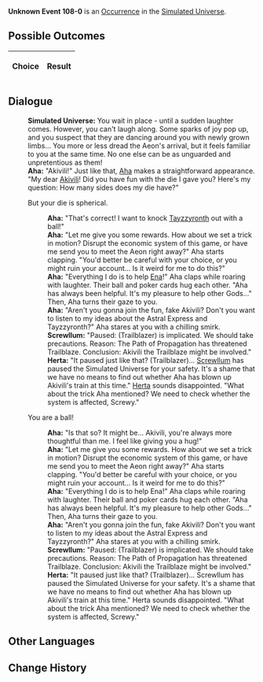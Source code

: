 {{Simulated Universe Event Infobox
|title         = Unknown Event 108-0
|image         = undefined.png
|type          =
|domains_su    = 
|domains_ext   = 
|domains_swarm = 
|domains_gng   = 
|requirements  =
|prev          = 
|next          = 
|indexRewards  =
|characters    = Herta;Aha;Akivili;Ena;Tayzzyronth;Screwllum
}}
'''Unknown Event 108-0''' is an [[Simulated Universe/Occurrence|Occurrence]] in the [[Simulated Universe]].

==Possible Outcomes==
{| class="article-table"
!Choice
!Result

|}

<!--
==Gameplay Notes==

-->
==Dialogue==
{{Dialogue Start}}
:'''Simulated Universe:''' You wait in place - until a sudden laughter comes. However, you can't laugh along. Some sparks of joy pop up, and you suspect that they are dancing around you with newly grown limbs... You more or less dread the Aeon's arrival, but it feels familiar to you at the same time. No one else can be as unguarded and unpretentious as them!
:'''Aha:''' "Akivili!" Just like that, [[Aha]] makes a straightforward appearance. "My dear [[Akivili]]! Did you have fun with the die I gave you? Here's my question: How many sides does my die have?"
:{{DIcon|Arrow}} But your die is spherical.
::'''Aha:''' "That's correct! I want to knock [[Tayzzyronth]] out with a ball!"
::'''Aha:''' "Let me give you some rewards. How about we set a trick in motion? Disrupt the economic system of this game, or have me send you to meet the Aeon right away?" Aha starts clapping. "You'd better be careful with your choice, or you might ruin your account... Is it weird for me to do this?"
::'''Aha:''' "Everything I do is to help [[Ena]]!" Aha claps while roaring with laughter. Their ball and poker cards hug each other. "Aha has always been helpful. It's my pleasure to help other Gods..." Then, Aha turns their gaze to you.
::'''Aha:''' "Aren't you gonna join the fun, fake Akivili? Don't you want to listen to my ideas about the Astral Express and Tayzzyronth?" Aha stares at you with a chilling smirk.
::'''Screwllum:''' "Paused: {{MC|f=Miss|m=Sir}} (Trailblazer) is implicated. We should take precautions. Reason: The Path of Propagation has threatened Trailblaze. Conclusion: Akivili the Trailblaze might be involved."
::'''Herta:''' "It paused just like that? (Trailblazer)... [[Screwllum]] has paused the Simulated Universe for your safety. It's a shame that we have no means to find out whether Aha has blown up Akivili's train at this time." [[Herta]] sounds disappointed. "What about the trick Aha mentioned? We need to check whether the system is affected, Screwy."
:{{DIcon|Arrow}} You are a ball!
::'''Aha:''' "Is that so? It might be... Akivili, you're always more thoughtful than me. I feel like giving you a hug!"
::'''Aha:''' "Let me give you some rewards. How about we set a trick in motion? Disrupt the economic system of this game, or have me send you to meet the Aeon right away?" Aha starts clapping. "You'd better be careful with your choice, or you might ruin your account... Is it weird for me to do this?"
::'''Aha:''' "Everything I do is to help Ena!" Aha claps while roaring with laughter. Their ball and poker cards hug each other. "Aha has always been helpful. It's my pleasure to help other Gods..." Then, Aha turns their gaze to you.
::'''Aha:''' "Aren't you gonna join the fun, fake Akivili? Don't you want to listen to my ideas about the Astral Express and Tayzzyronth?" Aha stares at you with a chilling smirk.
::'''Screwllum:''' "Paused: {{MC|f=Miss|m=Sir}} (Trailblazer) is implicated. We should take precautions. Reason: The Path of Propagation has threatened Trailblaze. Conclusion: Akivili the Trailblaze might be involved."
::'''Herta:''' "It paused just like that? (Trailblazer)... Screwllum has paused the Simulated Universe for your safety. It's a shame that we have no means to find out whether Aha has blown up Akivili's train at this time." Herta sounds disappointed. "What about the trick Aha mentioned? We need to check whether the system is affected, Screwy."
{{Dialogue End}}

==Other Languages==
{{Other Languages
|en   = 
|zhs  = 
|zht  = 
|ja   = 
|ko   = 
|es   = 
|fr   = 
|ru   = 
|th   = 
|vi   = 
|de   = 
|id   = 
|pt   = 
}}

==Change History==
{{Change History|1.0}}
